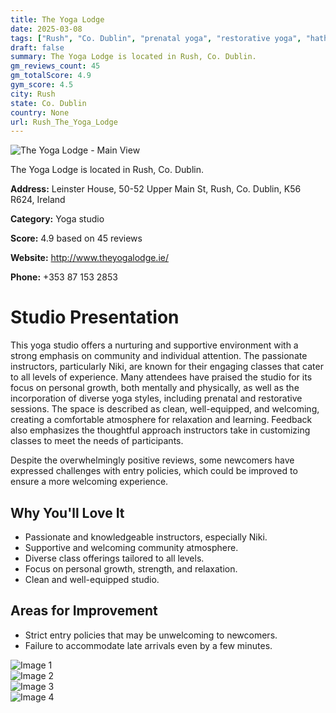```yaml
---
title: The Yoga Lodge
date: 2025-03-08
tags: ["Rush", "Co. Dublin", "prenatal yoga", "restorative yoga", "hatha yoga", "welcoming atmosphere", "community-focused", "Rush"]  
draft: false
summary: The Yoga Lodge is located in Rush, Co. Dublin.
gm_reviews_count: 45
gm_totalScore: 4.9
gym_score: 4.5
city: Rush
state: Co. Dublin
country: None
url: Rush_The_Yoga_Lodge
---
```


<div className="aspect-[16/9] relative my-8">
  <img 
    src="https://lh5.googleusercontent.com/p/AF1QipMbuBPKTztrQhP8DJJwnYC1DXA-3kaXOujPNOrP=w1920-h1080-k-no"
    alt="The Yoga Lodge - Main View"
    className="object-cover absolute inset-0 w-full h-full rounded-lg"
  />
</div>

The Yoga Lodge is located in Rush, Co. Dublin.

**Address:** Leinster House, 50-52 Upper Main St, Rush, Co. Dublin, K56 R624, Ireland

**Category:** Yoga studio

**Score:** 4.9 based on 45 reviews

**Website:** http://www.theyogalodge.ie/

**Phone:** +353 87 153 2853

# Studio Presentation

This yoga studio offers a nurturing and supportive environment with a strong emphasis on community and individual attention. The passionate instructors, particularly Niki, are known for their engaging classes that cater to all levels of experience. Many attendees have praised the studio for its focus on personal growth, both mentally and physically, as well as the incorporation of diverse yoga styles, including prenatal and restorative sessions. The space is described as clean, well-equipped, and welcoming, creating a comfortable atmosphere for relaxation and learning. Feedback also emphasizes the thoughtful approach instructors take in customizing classes to meet the needs of participants.   

Despite the overwhelmingly positive reviews, some newcomers have expressed challenges with entry policies, which could be improved to ensure a more welcoming experience.

## Why You'll Love It

- Passionate and knowledgeable instructors, especially Niki.
- Supportive and welcoming community atmosphere.
- Diverse class offerings tailored to all levels.
- Focus on personal growth, strength, and relaxation.
- Clean and well-equipped studio.

## Areas for Improvement

- Strict entry policies that may be unwelcoming to newcomers.
- Failure to accommodate late arrivals even by a few minutes.

<div className="grid grid-cols-1 xl:grid-cols-2 gap-4 my-8">
<div className="aspect-[4/3] relative"><img src="https://lh3.googleusercontent.com/p/AF1QipP9VDz61QDYVnZ8v0q_eY4HaXsHlJzlw8FFpawl=w1920-h1080-k-no" alt="Image 1" className="object-cover absolute inset-0 w-full h-full rounded-lg" /></div>
<div className="aspect-[4/3] relative"><img src="https://lh5.googleusercontent.com/p/AF1QipMxr9hpYLXNI_lM_WXjwRVbEOcXPwJ9coRYd81V=w1920-h1080-k-no" alt="Image 2" className="object-cover absolute inset-0 w-full h-full rounded-lg" /></div>
<div className="aspect-[4/3] relative"><img src="https://lh5.googleusercontent.com/p/AF1QipO904jiFgV1-7dtBuceWf84xup02ybTdhSeYgjH=w1920-h1080-k-no" alt="Image 3" className="object-cover absolute inset-0 w-full h-full rounded-lg" /></div>
<div className="aspect-[4/3] relative"><img src="https://lh5.googleusercontent.com/p/AF1QipP9Y7vODXxK98m-MkhmLzcgf57EVr0KPRSPKoEg=w1920-h1080-k-no" alt="Image 4" className="object-cover absolute inset-0 w-full h-full rounded-lg" /></div>
</div>